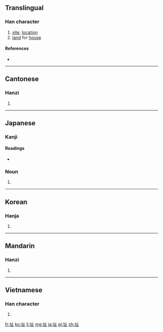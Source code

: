 {{also|阯}}
==Translingual==

===Han character===
{{Han char|rn=32|rad=土|as=04|sn=7|four=4111<sub>0</sub>|canj=土卜中一 (GYLM)|ids=⿰[[土]][[止]]}}

# [[site]], [[location]]
# [[land]] for [[house]]

====References====
* {{Han ref|kx=0224.240|dkj=04908|dj=0459.120|hdz=10422.130|uh=5740|ud=22336|bh=A77D|bd=42877}}

----

==Cantonese==

===Hanzi===
{{yue-hanzi|jyut=|y=ji2}}

# {{defn|lang=yue|sort=土04}}

----

==Japanese==

===Kanji===
{{ja-kanji|grade=|rs=土04}}

====Readings====
* {{ja-readings|on=[[し]] (shi)|kun=[[あと]] (ato)}}

===Noun===
{{ja-noun|k|hira=あと|rom=ato}} 

# {{alternative form of|跡|lang=ja}}

----

==Korean==

===Hanja===
{{ko-hanja|hangeul=지|rv=ji|mr=chi}}

# {{defn|lang=ko|sort=土04}}

----

==Mandarin==

===Hanzi===
{{cmn-hanzi|pin=[[zhǐ]] ([[zhi3]])|wg=chih<sup>3</sup>}}

# {{defn|lang=cmn|sort=土04}}

----

==Vietnamese==

===Han character===
{{vi-hantu|[[chỉ]], [[xởi]]|rs=土04}}

# {{defn|lang=vi|sort=土04}}

[[fr:址]]
[[ko:址]]
[[li:址]]
[[mg:址]]
[[ja:址]]
[[pl:址]]
[[zh:址]]